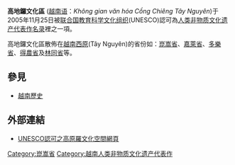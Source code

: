 '''高地鑼文化區''' ([[越南语|越南语]]：''Không gian văn hóa Cồng Chiêng Tây Nguyên'')于2005年11月25日被[[联合国教育科学文化组织|联合国教育科学文化组织]](UNESCO)認可為[[人类非物质文化遗产代表作名录|人类非物质文化遗产代表作名录]]裡之一項。

高地鑼文化區散佈在[[越南|越南]][[西原|西原]](Tây Nguyên)的省份如：[[崑嵩省|崑嵩省]]、[[嘉萊省|嘉萊省]]、[[多樂省|多樂省]]、[[得農省|得農省]]及[[林同省|林同省]]等。

==參見==
*[[越南歷史|越南歷史]]

==外部連結==
*[https://web.archive.org/web/20070928210737/http://www.unesco.org.vn/news/news_05.asp [[UNESCO|UNESCO]]認可之高原羅文化空間網頁]

[[Category:崑嵩省|Category:崑嵩省]]
[[Category:越南人类非物质文化遗产代表作|Category:越南人类非物质文化遗产代表作]]